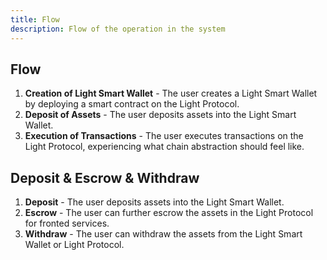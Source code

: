 ```yaml
---
title: Flow
description: Flow of the operation in the system
---
```


## Flow

1. **Creation of Light Smart Wallet** - The user creates a Light Smart Wallet by deploying a smart contract on the Light Protocol.
2. **Deposit of Assets** - The user deposits assets into the Light Smart Wallet.
3. **Execution of Transactions** - The user executes transactions on the Light Protocol, experiencing what chain abstraction should feel like.

## Deposit & Escrow & Withdraw

1. **Deposit** - The user deposits assets into the Light Smart Wallet.
2. **Escrow** - The user can further escrow the assets in the Light Protocol for fronted services.
3. **Withdraw** - The user can withdraw the assets from the Light Smart Wallet or Light Protocol.